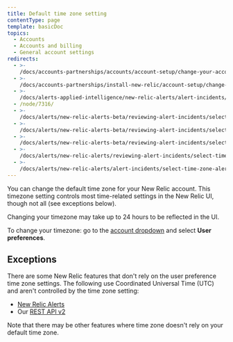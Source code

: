 ```yaml
---
title: Default time zone setting
contentType: page
template: basicDoc
topics:
  - Accounts
  - Accounts and billing
  - General account settings
redirects:
  - >-
    /docs/accounts-partnerships/accounts/account-setup/change-your-account-time-zone-setting/
  - >-
    /docs/accounts-partnerships/install-new-relic/account-setup/change-your-account-time-zone-setting/
  - >-
    /docs/alerts-applied-intelligence/new-relic-alerts/alert-incidents/select-time-zone-alert-activity/
  - /node/7316/
  - >-
    /docs/alerts/new-relic-alerts-beta/reviewing-alert-incidents/selecting-time-zone-alerts/
  - >-
    /docs/alerts/new-relic-alerts-beta/reviewing-alert-incidents/select-time-zone-alerts/
  - >-
    /docs/alerts/new-relic-alerts-beta/reviewing-alert-incidents/select-time-zone-alert-activity/
  - >-
    /docs/alerts/new-relic-alerts/reviewing-alert-incidents/select-time-zone-alert-activity/
  - >-
    /docs/alerts/new-relic-alerts/alert-incidents/select-time-zone-alert-activity/
---
```


You can change the default time zone for your New Relic account. This timezone setting controls most time-related settings in the New Relic UI, though not all (see exceptions below).

<Callout variant="important">
  Changing your timezone may take up to 24 hours to be reflected in the UI.
</Callout>

To change your timezone: go to the [account dropdown](/docs/accounts-partnerships/education/getting-started-new-relic/glossary#account-dropdown) and select **User preferences**.

## Exceptions

There are some New Relic features that don't rely on the user preference time zone settings. The following use Coordinated Universal Time (UTC) and aren't controlled by the time zone setting:

* [New Relic Alerts](/docs/alerts-applied-intelligence/new-relic-alerts/get-started/introduction-alerts)
* Our [REST API v2](/docs/apis/rest-api-v2/requirements/specifying-time-range-v2#utc)

Note that there may be other features where time zone doesn't rely on your default time zone.
